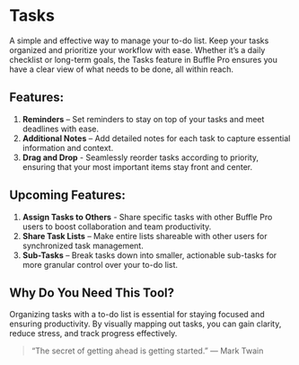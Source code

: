 # Tasks

A simple and effective way to manage your to-do list. Keep your tasks organized and prioritize your workflow with ease. Whether it’s a daily checklist or long-term goals, the Tasks feature in Buffle Pro ensures you have a clear view of what needs to be done, all within reach.

## Features:
1. **Reminders** – Set reminders to stay on top of your tasks and meet deadlines with ease.
2. **Additional Notes** –  Add detailed notes for each task to capture essential information and context.
3. **Drag and Drop** - Seamlessly reorder tasks according to priority, ensuring that your most important items stay front and center.

## Upcoming Features:
1. **Assign Tasks to Others** - Share specific tasks with other Buffle Pro users to boost collaboration and team productivity.
2. **Share Task Lists** – Make entire lists shareable with other users for synchronized task management.
3. **Sub-Tasks** – Break tasks down into smaller, actionable sub-tasks for more granular control over your to-do list.

## Why Do You Need This Tool?
Organizing tasks with a to-do list is essential for staying focused and ensuring productivity. By visually mapping out tasks, you can gain clarity, reduce stress, and track progress effectively.
>“The secret of getting ahead is getting started.” — Mark Twain